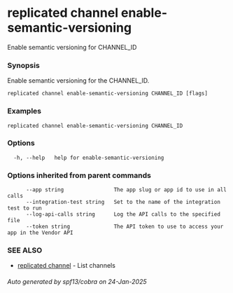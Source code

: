 # replicated channel enable-semantic-versioning

Enable semantic versioning for CHANNEL_ID

### Synopsis

Enable semantic versioning for the CHANNEL_ID.

```
replicated channel enable-semantic-versioning CHANNEL_ID [flags]
```

### Examples

```
replicated channel enable-semantic-versioning CHANNEL_ID
```

### Options

```
  -h, --help   help for enable-semantic-versioning
```

### Options inherited from parent commands

```
      --app string                The app slug or app id to use in all calls
      --integration-test string   Set to the name of the integration test to run
      --log-api-calls string      Log the API calls to the specified file
      --token string              The API token to use to access your app in the Vendor API
```

### SEE ALSO

* [replicated channel](replicated-cli-channel)	 - List channels

###### Auto generated by spf13/cobra on 24-Jan-2025
